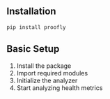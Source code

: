 ## Installation

```bash
pip install proofly
```

## Basic Setup

1. Install the package
2. Import required modules
3. Initialize the analyzer
4. Start analyzing health metrics

